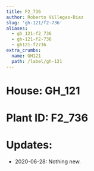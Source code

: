 ```yaml
---
title: F2_736
author: Roberto Villegas-Diaz
slug: 'gh-121/f2-736'
aliases:
  - gh_121-f2_736
  - gh-121-f2-736
  - gh121-f2736
extra_crumbs:
  name: GH121
  path: /label/gh-121
---
```


# **House**: GH_121
# **Plant ID**: F2_736
# **Updates**: 
 - 2020-06-28: Nothing new.
